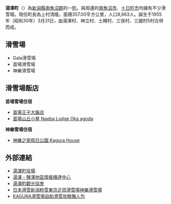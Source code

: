{{日本町村|
自治體名=湯澤|
町村=町|
圖像=[[File:飯士山.JPG|240px]]|
圖像說明=[[NASPA滑雪樂園|NASPA滑雪樂園]]與[[飯士山|飯士山]]|
町村章=[[File:Symbol_of_Yuzawa_Niigata.svg|100px]]|
日文原名=湯沢町|
平假名=ゆざわまち|
羅馬字拼音=Yuzawa-machi|
都道府縣=新潟縣|
支廳=|
郡=南魚沼郡|
編號=15461-0|
面積=357.00|
邊界未定=有|
人口=8,762|
統計時間=2005年4月1日|
自治體=[[南魚沼市|南魚沼市]]、[[十日町市|十日町市]]、[[津南町|津南町]]<br />[[長野縣|長野縣]]：<br />[[榮村|榮村]]<br />[[群馬縣|群馬縣]]：<br />[[中之條町|中之條町]]、[[水上町|水上町]]|
花=[[大波斯菊|大波斯菊]]|
樹=[[紅山櫻|紅山櫻]]|
鳥=|
其他象徵物=|
其他象徵=|
郵遞區號=949-6192|
所在地=南魚沼郡湯澤町神立300|
電話號碼=25-784-3451|
外部連結=http://www.town.yuzawa.niigata.jp/|
經度=|
緯度=|
地圖=[[File:Yuzawa_in_Niigata_Prefecture.png|250px]]|
註記=人口：[http://www.town.yuzawa.niigata.jp/overview/toukei/yuzawa_html0610fix/p02/index.html 湯澤町官方網頁]|
}}
'''湯澤町'''（{{jpn|j=湯沢町|hg=ゆざわまち|rm=Yuzawa machi|f=y}}）為[[新潟縣|新潟縣]][[南魚沼郡|南魚沼郡]]的一[[町|町]]。與周邊的[[南魚沼市|南魚沼市]]、[[十日町市|十日町市]]均擁有不少滑雪場。現任町長為上村清隆。面積357.00平方公里，人口8,663人。誕生于1955年（昭和30年）3月31日，由湯澤村、神立村、土樽村、三俣村、三國村5村合併而成。

== 滑雪場 ==

* Gala滑雪場
* 苗場滑雪場
* 神樂滑雪場

== 滑雪場飯店 ==
'''苗場雪場住宿'''

* [https://vbtrax.com/track/clicks/3408/c627c2b8900922ddfb9cbd2e8d2b8914736245cd7cebf0ab416db101670c?t=https%3A%2F%2Fwww.agoda.com%2Fzh-tw%2Fnaeba-prince-hotel%2Fhotel%2Fyuzawa-jp.html%3Fcheckin%3D2018-12-15%26los%3D1%26adults%3D2%26rooms%3D1%26cid%3D1732642 苗場王子大飯店] 
* [https://track.tlcafftrax.com/track/clicks/3408/c627c2b8900922ddfb9cbd2e8d2b8914736245cd7cebf0ab416db101670c?t=https%3A%2F%2Fwww.agoda.com%2Fzh-tw%2Fnaeba-lodge-oka%2Fhotel%2Fyuzawa-jp.html%3Fasq%3DHoRi8MgBP%25252BCJFRG6ENe0DMeUr3YHK6GNvHajyYx5owWsV8L2O9rz 苗場山丘小屋 Naeba Lodge Oka agoda]

'''神樂雪場住宿'''

* [https://track.affsrc.com/track/clicks/3408/c627c2b8900922ddfb9cbd2e8d2b8914736245cd7cebf0ab416db101670c?t=https%3A%2F%2Fwww.agoda.com%2Fzh-tw%2Fkagura-house%2Fhotel%2Fyuzawa-jp.html%3Fasq%3D7QIdky1aadr%25252biZuHbrygpZufa9Vwpz6XltTHq4n%25252b9gPW7QqN3iUcz 神樂之家假日公園 Kagura House]

== 外部連結 ==
* [http://www.town.yuzawa.niigata.jp/ 湯澤町役場] {{Wayback|url=http://www.town.yuzawa.niigata.jp/ |date=20071118123341 }}
* [https://web.archive.org/web/20090716033233/http://www.ishowyou.jp/ 湯澤・鹽澤地區情報傳達中心]
* [http://www.e-yuzawa.gr.jp/ 湯澤町觀光協會] {{Wayback|url=http://www.e-yuzawa.gr.jp/ |date=20070708123055 }}
*[https://weismile.tw/kagura/ 日本滑雪新潟粉雪東京近郊滑雪場神樂滑雪場] {{Wayback|url=https://weismile.tw/kagura/ |date=20181209123927 }}
*[https://weismile.tw/kagura/ KAGURA滑雪場自助滑雪攻略懶人包] {{Wayback|url=https://weismile.tw/kagura/ |date=20181209123927 }}

{{新潟縣}}{{Authority control}}